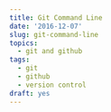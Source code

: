 ```yaml
---
title: Git Command Line
date: '2016-12-07'
slug: git-command-line
topics:
  - git and github
tags:
  - git
  - github
  - version control
draft: yes
---
```


